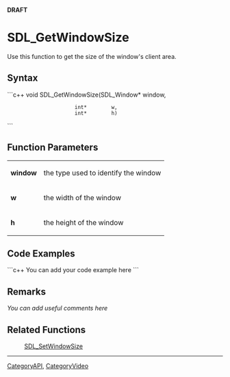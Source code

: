 <!-- pragma section-numbers off -->
<!-- pragma disable-camelcase -->
'''DRAFT'''

= SDL_GetWindowSize =
Use this function to get the size of the window's client area.


== Syntax ==
```c++
void SDL_GetWindowSize(SDL_Window* window,
                       int*        w,
                       int*        h)
```

== Function Parameters ==
{|
|'''window'''
|the type used to identify the window
|-
|'''w'''
|the width of the window
|-
|'''h'''
|the height of the window
|}

== Code Examples ==
```c++
You can add your code example here
```

== Remarks ==
''You can add useful comments here''

== Related Functions ==
:[[SDL_SetWindowSize]]

----
[[CategoryAPI]], [[CategoryVideo]]
